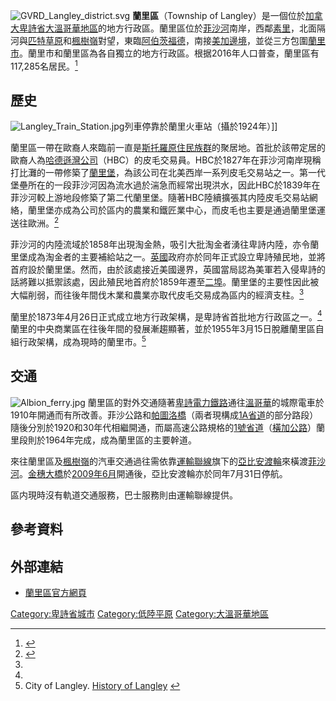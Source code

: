 {{Link style|time=2015-12-12T05:12:57+00:00}}
{{NoteTA
|G1=地名
}}
{{about|不列颠哥伦比亚省大温哥华地区的地方行政區|临近的同名城市|蘭里市||蘭里}}
[[File:GVRD_Langley_district.svg|thumb]]
'''蘭里區'''（Township of Langley）是一個位於[[加拿大|加拿大]][[卑詩省|卑詩省]][[大溫哥華地區|大溫哥華地區]]的地方行政區。蘭里區位於[[菲沙河|菲沙河]]南岸，西鄰[[素里|素里]]，北面隔河與[[匹特草原|匹特草原]]和[[楓樹嶺|楓樹嶺]]對望，東臨[[阿伯茨福德|阿伯茨福德]]，南接[[美加邊境|美加邊境]]，並從三方包圍[[蘭里市|蘭里市]]。蘭里市和蘭里區為各自獨立的地方行政區。根据2016年人口普查，蘭里區有117,285名居民。<ref name=2016censusBCdivisions>{{cite web | url=http://www12.statcan.gc.ca/census-recensement/2016/dp-pd/hlt-fst/pd-pl/Table.cfm?Lang=Eng&T=701&SR=1&S=3&O=D&RPP=9999&PR=59 | title=加拿大各省和地区人口和住宅数量，2011-2016年人口普查 - 100％数据（卑诗省） | publisher=[[加拿大统计局|加拿大统计局]] | date=2017年2月8日 | accessdate=2017年2月19日 | archive-date=2017年8月29日 | archive-url=https://web.archive.org/web/20170829035239/http://www12.statcan.gc.ca/census-recensement/2016/dp-pd/hlt-fst/pd-pl/Table.cfm?Lang=Eng&T=701&SR=1&S=3&O=D&RPP=9999&PR=59 | dead-url=no }}</ref>

==歷史==
[[Image:Langley_Train_Station.jpg|left]]列車停靠於蘭里火車站（攝於1924年）]]

蘭里區一帶在歐裔人來臨前一直是[[:en:Stóːlō|斯托羅]][[加拿大原住民|原住民族群]]的聚居地。首批於該帶定居的歐裔人為[[哈德遜灣公司|哈德遜灣公司]]（HBC）的皮毛交易員。HBC於1827年在菲沙河南岸現稱打比灘的一帶修築了[[蘭里堡|蘭里堡]]，為該公司在北美西岸一系列皮毛交易站之一。第一代堡壘所在的一段菲沙河因為流水過於湍急而經常出現洪水，因此HBC於1839年在菲沙河較上游地段修築了第二代蘭里堡。隨著HBC陸續擴張其内陸皮毛交易站網絡，蘭里堡亦成為公司於區内的農業和鐵匠業中心，而皮毛也主要是通過蘭里堡運送往歐洲。<ref name="TOLHist">{{Cite web |url=http://www.tol.ca/index.php?option=com_content&view=article&id=243&Itemid=487 |title=Township of Langley: The Past |access-date=2010-06-17 |archive-date=2010-05-05 |archive-url=https://web.archive.org/web/20100505020524/http://www.tol.ca/index.php?option=com_content&view=article&id=243&Itemid=487 |dead-url=yes }}</ref>

菲沙河的内陸流域於1858年出現淘金熱，吸引大批淘金者湧往卑詩内陸，亦令蘭里堡成為淘金者的主要補給站之一。[[英國|英國]]政府亦於同年正式設立卑詩殖民地，並將首府設於蘭里堡。然而，由於該處接近美國邊界，英國當局認為美軍若入侵卑詩的話將難以抵禦該處，因此殖民地首府於1859年遷至[[新西敏市|二埠]]。蘭里堡的主要性因此被大幅削弱，而往後年間伐木業和農業亦取代皮毛交易成為區内的經濟支柱。<ref name="TOLHist"/>

蘭里於1873年4月26日正式成立地方行政架構，是卑詩省首批地方行政區之一。<ref name="TOLHist"/>蘭里的中央商業區在往後年間的發展漸趨顯著，並於1955年3月15日脫離蘭里區自組行政架構，成為現時的蘭里市。<ref name="langleyhist">City of Langley. [http://www.city.langley.bc.ca/history.htm History of Langley] {{Wayback|url=http://www.city.langley.bc.ca/history.htm |date=20100619024340 }}</ref>

==交通==
[[File:Albion_ferry.jpg|thumb]]
蘭里區的對外交通隨著[[:en:British_Columbia_Electric_Railway|卑詩電力鐵路]]通往[[溫哥華|溫哥華]]的城際電車於1910年開通而有所改善。菲沙公路和[[帕圖洛橋|帕圖洛橋]]（兩者現構成[[:en:British_Columbia_Highway_1A|1A省道]]的部分路段）隨後分別於1920和30年代相繼開通，而屬高速公路規格的[[卑詩省1號公路|1號省道]]（[[橫加公路|橫加公路]]）蘭里段則於1964年完成，成為蘭里區的主要幹道。

來往蘭里區及[[楓樹嶺|楓樹嶺]]的汽車交通過往需依靠[[運輸聯線|運輸聯線]]旗下的[[:en:Albion_Ferry|亞比安渡輪]]來橫渡[[菲沙河|菲沙河]]。[[金穗大橋|金穗大橋]]於[[2009年6月|2009年6月]]開通後，亞比安渡輪亦於同年7月31日停航。

區内現時沒有軌道交通服務，巴士服務則由運輸聯線提供。

==參考資料==
{{Reflist|2}}

==外部連結==
{{commonscat|Langley, British Columbia (township)}}
{{coord|49.104444|N|122.582703|W|display=title|name=Langley|source:eowiki}}
* [http://www.tol.ca 蘭里區官方網頁] {{Wayback|url=http://www.tol.ca/ |date=20210505000607 }}

{{不列颠哥伦比亚省行政区划}}
{{大溫哥華地區}}
[[Category:卑詩省城市|Category:卑詩省城市]]
[[Category:低陸平原|Category:低陸平原]]
[[Category:大溫哥華地區|Category:大溫哥華地區]]